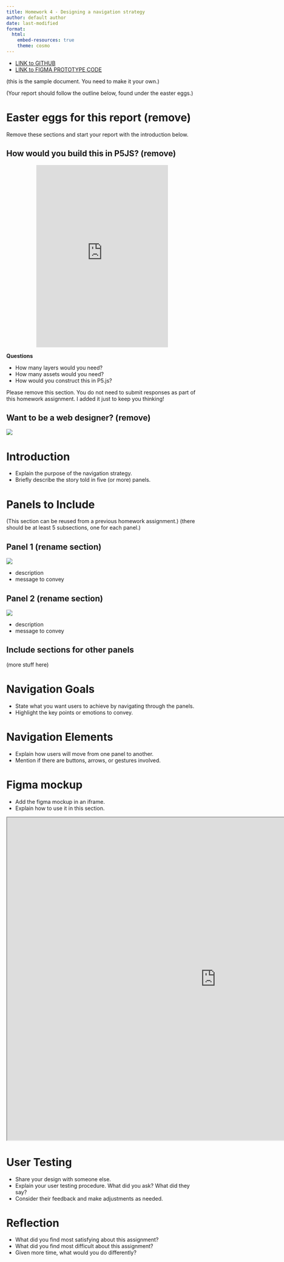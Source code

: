 ```yaml
---
title: Homework 4 - Designing a navigation strategy
author: default author
date: last-modified
format:
  html:
    embed-resources: true
    theme: cosmo
---
```


* [LINK to GITHUB](https://github.com/cmsc-vcu/cmsc475-sp2024-hw2-template)
* [LINK to FIGMA PROTOTYPE CODE](https://www.figma.com/file/aSqekRNJn6DM1VMivvoibQ/Storyboard-Creator---Public-Demo-(Community)?type=design&node-id=111%3A2028&mode=design&t=PGNCnlkYRkizaQuu-1)


(this is the sample document.  You need to make it your own.)

(Your report should follow the outline below, found under the easter eggs.)

# Easter eggs for this report (remove)

Remove these sections and start your report with the introduction below.

## How would you build this in P5JS? (remove)

```{=html}
<center>
<iframe src="https://giphy.com/embed/l1g3RddMFNWNcJ1wiD" 
 data-external="1" 
width="347"
height="480" 
frameBorder="0" 
class="giphy-embed" 
allowFullScreen
></iframe>
</center>
```
**Questions**

* How many layers would you need?
* How many assets would you need?
* How would you construct this in P5.js?

Please remove this section.  You do not need to submit responses as part of this homework assignment. 
I added it just to keep you thinking! 

## Want to be a web designer? (remove)

![](./assets/web-designer-infographic.jpeg)


# Introduction

- Explain the purpose of the navigation strategy.
- Briefly describe the story told in five (or more) panels.

# Panels to Include

(This section can be reused from a previous homework assignment.)
(there should be at least 5 subsections, one for each panel.)

## Panel 1 (rename section)

![](assets/panel1.png)

- description
- message to convey

## Panel 2 (rename section)

![](assets/panel2.png)

- description
- message to convey

## Include sections for other panels

(more stuff here)

# Navigation Goals

- State what you want users to achieve by navigating through the panels.
- Highlight the key points or emotions to convey.

# Navigation Elements

- Explain how users will move from one panel to another.
- Mention if there are buttons, arrows, or gestures involved.

# Figma mockup

- Add the figma mockup in an iframe.
- Explain how to use it in this section.

```{=html}
<center>
<iframe
src="https://editor.p5js.org/reajmorais/full/8UxKOWank"
width=1100
height=850
data-external="1"
></iframe>
</center>
```

# User Testing

- Share your design with someone else.
- Explain your user testing procedure.  What did you ask?  What did they say?
- Consider their feedback and make adjustments as needed.


# Reflection

* What did you find most satisfying about this assignment?
* What did you find most difficult about this assignment? 
* Given more time, what would you do differently?

